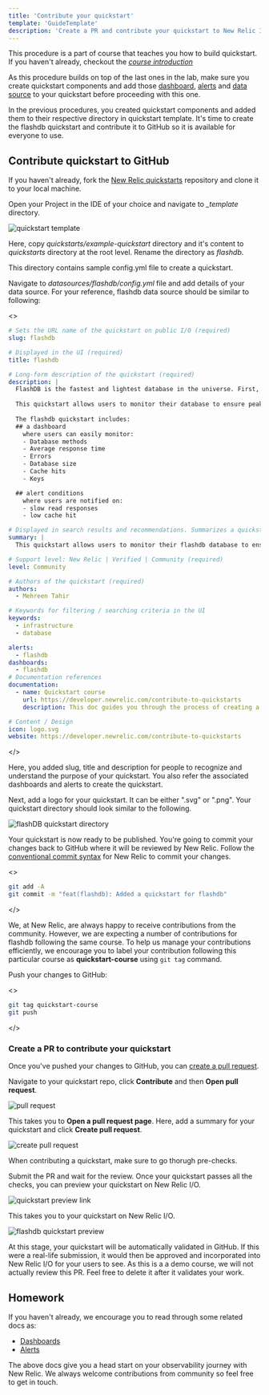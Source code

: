 ```yaml
---
title: 'Contribute your quickstart'
template: 'GuideTemplate'
description: 'Create a PR and contribute your quickstart to New Relic I/O'
---
```


<Callout variant="course">

This procedure is a part of course that teaches you how to build quickstart. If you haven't already, checkout the [_course introduction_](/contribute-to-quickstarts)

As this procedure builds on top of the last ones in the lab, make sure you create quickstart components and add those [dashboard](/contribute-to-quickstarts/build-a-quickstart/add-dashboard), [alerts](/contribute-to-quickstarts/build-a-quickstart/add-alerts) and [data source](/contribute-to-quickstarts/build-a-quickstart/add-data-source) to your quickstart before proceeding with this one.

</Callout>

In the previous procedures, you created quickstart components and added them to their respective directory in quickstart template. It's time to create the flashdb quickstart and contribute it to GitHub so it is available for everyone to use.

## Contribute quickstart to GitHub

<Steps>

<Step>

If you haven't already, fork the [New Relic quickstarts](https://github.com/newrelic/newrelic-quickstarts) repository and clone it to your local machine.

</Step>

<Step>

Open your Project in the IDE of your choice and navigate to _\_template_ directory. 

![quickstart template](../../../images/contribute-to-quickstarts/quickstart-template-directory.png)

</Step>

<Step>

Here, copy _quickstarts/example-quickstart_ directory and it's content to _quickstarts_ directory at the root level. Rename the directory as _flashdb_.

This directory contains sample config.yml file to create a quickstart. 

</Step>

<Step>

Navigate to _datasources/flashdb/config.yml_ file and add details of your data source. For your reference, flashdb data source should be similar to following:

<>

```yml
# Sets the URL name of the quickstart on public I/O (required)
slug: flashdb

# Displayed in the UI (required)
title: flashdb

# Long-form description of the quickstart (required)
description: |
  FlashDB is the fastest and lightest database in the universe. First, it can handle a large number of concurrent users without slowing down. Second, it has a very low latency, so queries are processed quickly. And finally, it scales easily as your data grows.
  
  This quickstart allows users to monitor their database to ensure peak performance. It also notifies you if there's any problem the database. 
  
  The flashdb quickstart includes: 
  ## a dashboard 
    where users can easily monitor:
    - Database methods
    - Average response time
    - Errors
    - Database size
    - Cache hits
    - Keys

  ## alert conditions
    where users are notified on:
    - slow read responses
    - low cache hit 

# Displayed in search results and recommendations. Summarizes a quickstarts functionality.
summary: |
  This quickstart allows users to monitor their flashdb database to ensure peak performance. It also notifies you if there's any problem the database. 

# Support level: New Relic | Verified | Community (required)
level: Community

# Authors of the quickstart (required)
authors:
  - Mehreen Tahir

# Keywords for filtering / searching criteria in the UI
keywords:
  - infrastructure
  - database

alerts:
  - flashdb
dashboards:
  - flashdb
# Documentation references
documentation:
  - name: Quickstart course
    url: https://developer.newrelic.com/contribute-to-quickstarts
    description: This doc guides you through the process of creating a quickstart

# Content / Design
icon: logo.svg
website: https://developer.newrelic.com/contribute-to-quickstarts

```

</>

</Step>

Here, you added slug, title and description for people to recognize and understand the purpose of your quickstart. You also refer the associated dashboards and alerts to create the quickstart. 

<Step>

Next, add a logo for your quickstart. It can be either ".svg" or ".png". Your quickstart directory should look similar to the following.

![flashDB quickstart directory](../../../images/contribute-to-quickstarts/flashdb-quickstart-directory.png)

</Step>

<Step>

Your quickstart is now ready to be published. You're going to commit your changes back to GitHub where it will be reviewed by New Relic.
Follow the [conventional commit syntax](https://github.com/newrelic/developer-website/blob/main/CONTRIBUTING.md#using-conventional-commits) for New Relic to commit your changes.

<>

```bash
git add -A
git commit -m "feat(flashdb): Added a quickstart for flashdb"
```

</>

</Step>

<Callout variant="important">

We, at New Relic, are always happy to receive contributions from the community. However, we are expecting a number of contributions for flashdb following the same course.
To help us manage your contributions efficiently, we encourage you to label your contribution following this particular course as **quickstart-course** using `git tag` command.

</Callout>

<Step>

Push your changes to GitHub:

<>

```bash
git tag quickstart-course
git push
```
</>

</Step>

</Steps>

### Create a PR to contribute your quickstart

Once you've pushed your changes to GitHub, you can [create a pull request](https://help.github.com/en/github/collaborating-with-issues-and-pull-requests/creating-a-pull-request).

<Steps>

<Step>

Navigate to your quickstart repo, click **Contribute** and then **Open pull request**.

![pull request](../../../images/contribute-to-quickstarts/create-pull-request.png)

</Step>

<Step>

This takes you to **Open a pull request page**. Here, add a summary for your quickstart and click **Create pull request**.

![create pull request](../../../images/contribute-to-quickstarts/create-pr.png)

</Step>

<Callout variant='important'>

When contributing a quickstart, make sure to go thorugh pre-checks.

</Callout>

Submit the PR and wait for the review. Once your quickstart passes all the checks, you can preview your quickstart on New Relic I/O.

![quickstart preview link](../../../images/contribute-to-quickstarts/preview-link.png)

This takes you to your quickstart on New Relic I/O.

![flashdb quickstart preview](../../../images/contribute-to-quickstarts/flashdb-preview.png)

<Callout variant="important">

At this stage, your quickstart will be automatically validated in GitHub. If this were a real-life submission, it would then be approved and incorporated into New Relic I/O for your users to see. As this is a a demo course, we will not actually review this PR. Feel free to delete it after it validates your work.

</Callout>

</Steps>

## Homework

If you haven't already, we encourage you to read through some related docs as:

- [Dashboards](https://docs.newrelic.com/docs/query-your-data/explore-query-data/dashboards/introduction-dashboards/)
- [Alerts](https://docs.newrelic.com/docs/alerts-applied-intelligence/#:~:text=Together%2C%20New%20Relic%20Alerts%20and,metrics%20you%20care%20about%20most.)

The above docs give you a head start on your observability journey with New Relic. We always welcome contributions from community so feel free to get in touch.
